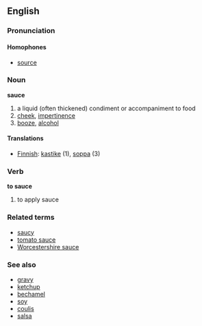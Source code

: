 ==English==
===Pronunciation===

====Homophones====
*[[source]]
===Noun===
'''sauce'''
#a liquid (often thickened) condiment or accompaniment to food
#[[cheek]], [[impertinence]]
#[[booze]], [[alcohol]]

====Translations====
*[[Finnish]]: [[kastike]] (1), [[soppa]] (3)

===Verb===
'''to sauce'''

#to apply sauce

===Related terms===
*[[saucy]]
*[[tomato sauce]]
*[[Worcestershire sauce]]

===See also===
*[[gravy]]
*[[ketchup]]
*[[bechamel]]
*[[soy]]
*[[coulis]]
*[[salsa]]